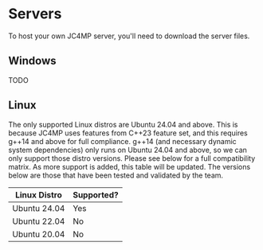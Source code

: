 # Servers

To host your own JC4MP server, you'll need to download the server files.

## Windows

TODO

## Linux

The only supported Linux distros are Ubuntu 24.04 and above. This is because JC4MP uses features from C++23 feature set, and this requires g++14 and above for full compliance. g++14 (and necessary dynamic system dependencies) only runs on Ubuntu 24.04 and above, so we can only support those distro versions. Please see below for a full compatibility matrix. As more support is added, this table will be updated. The versions below are those that have been tested and validated by the team.


| Linux Distro   | Supported? |
|----------------|------------|
| Ubuntu 24.04   | Yes        |
| Ubuntu 22.04   | No         |
| Ubuntu 20.04   | No         |
